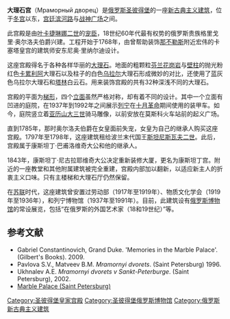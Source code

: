{{coord|59.945176|N|30.326799|E|type:landmark|display=title}}
{{Infobox building
| name                = 大理石宫
| native_name         =Мраморный дворец
| native_name_lang    =Russian 
| image               = mramorny.jpg
| location_town       =  [[圣彼得堡|圣彼得堡]]
| location_country    =  [[俄罗斯|俄罗斯]]
| latd                = 59
| latm                = 56
| lats                = 42.64
| latNS               = N
| longd               = 30
| longm               = 19
| longs               = 36.47
| longEW              = E
| completion_date     = 1785
}}
'''大理石宫'''（Мраморный дворец）是[[俄罗斯|俄罗斯]][[圣彼得堡|圣彼得堡]]的一座[[新古典主义建筑|新古典主义建筑]]，位于[[冬宫|冬宫]]以东，[[宫廷滨河路|宫廷滨河路]]与[[战神广场_(圣彼得堡)|战神广场]]之间。

此宫殿是由[[叶卡捷琳娜二世|叶卡捷琳娜二世]]的[[宠臣|宠臣]]，18世纪60年代最有权势的俄罗斯贵族格里戈里·奥尔洛夫伯爵兴建。工程开始于1768年，由曾帮助装饰[[那不勒斯|那不勒斯]]附近宏伟的卡塞塔皇宫的建筑师安东尼奥·里纳尔迪设计。

这座宫殿得名于各种各样华丽的[[大理石|大理石]]。地面的粗颗粒[[芬兰|芬兰]][[花岗岩|花岗岩]]与[[壁柱|壁柱]]的抛光粉红色[[卡累利阿|卡累利阿]]大理石以及柱子的白色[[乌拉尔|乌拉尔]]大理石形成微妙的对比，还使用了蓝灰色乌拉尔大理石和[[塔林|塔林]]白云石。用来装饰宫殿的共有32种深浅不同的大理石。

宫殿的平面为[[梯形|梯形]]，四个[[立面|立面]]虽然严格对称，却有着不同的设计。其中一个立面有凹进的庭院，在1937年到1992年之间展示[[列宁|列宁]]在[[十月革命|十月革命]]期间使用的装甲车。如今，庭院竖立着[[亚历山大三世_(俄国)|亚历山大三世]]骑马雕像，以前安放在莫斯科火车站前的起义广场。

直到1785年，那时奥尔洛夫伯爵在女皇面前失宠，女皇为自己的继承人购买这座宫殿。1797年至1798年，这座建筑租给波兰末代国王[[斯坦尼斯瓦夫二世|斯坦尼斯瓦夫二世]]。此后，宫殿属于康斯坦丁·巴甫洛维奇大公和他的继承人。

1843年，康斯坦丁·尼古拉耶维奇大公决定重新装修大厦，更名为康斯坦丁宫。附近的一座教堂和其他附属建筑被完全重建，宫殿内部加以翻新，以适应新主人的折衷主义口味。只有主楼梯和大理石厅仍然保留。

在[[苏联|苏联]]时代，这座建筑曾安置过劳动部（1917年至1919年）、物质文化学会（1919年至1936年），和列宁博物馆（1937年至1991年）。目前，此建筑设有[[俄罗斯博物馆|俄罗斯博物馆]]的常设展览，包括“在俄罗斯的外国艺术家（18和19世纪）”等。

== 参考文献 ==
*Gabriel Constantinovich, Grand Duke. 'Memories in the Marble Palace'. (Gilbert's Books). 2009.
*Pavlova S.V., Matveev B.M. ''Mramornyi dvorets''. (Saint Petersburg) 1996.
*Ukhnalev A.E. ''Mramornyi dvorets v Sankt-Peterburge''. (Saint Petersburg), 2002.
* [http://www.worldwalk.info/en/catalog/935/ Marble Palace (Saint Petersburg)]{{Wayback|url=http://www.worldwalk.info/en/catalog/935/ |date=20110722012105 }}

[[Category:圣彼得堡皇家宫殿|Category:圣彼得堡皇家宫殿]]
[[Category:圣彼得堡俄罗斯博物馆|Category:圣彼得堡俄罗斯博物馆]]
[[Category:俄罗斯新古典主义建筑|Category:俄罗斯新古典主义建筑]]